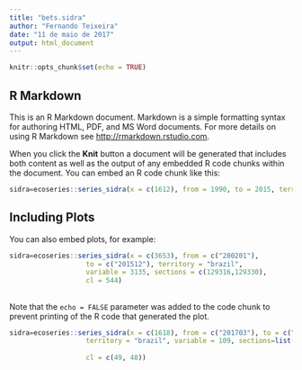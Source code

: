 ```yaml
---
title: "bets.sidra"
author: "Fernando Teixeira"
date: "11 de maio de 2017"
output: html_document
---
```


```r
knitr::opts_chunk$set(echo = TRUE)
```

## R Markdown

This is an R Markdown document. Markdown is a simple formatting syntax for authoring HTML, PDF, and MS Word documents. For more details on using R Markdown see <http://rmarkdown.rstudio.com>.

When you click the **Knit** button a document will be generated that includes both content as well as the output of any embedded R code chunks within the document. You can embed an R code chunk like this:

```r
sidra=ecoseries::series_sidra(x = c(1612), from = 1990, to = 2015, territory = "brazil")
```

## Including Plots

You can also embed plots, for example:

```r
sidra=ecoseries::series_sidra(x = c(3653), from = c("200201"), 
                   to = c("201512"), territory = "brazil", 
                   variable = 3135, sections = c(129316,129330),
                   cl = 544)
```



## 

Note that the `echo = FALSE` parameter was added to the code chunk to prevent printing of the R code that generated the plot.

```r
sidra=ecoseries::series_sidra(x = c(1618), from = c("201703"), to = c("201703"), 
                   territory = "brazil", variable = 109, sections=list(c(39427),
                                                                       c(39437,39441)), 
                   cl = c(49, 48))
```